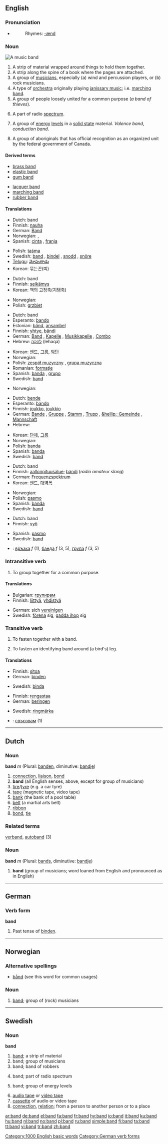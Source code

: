 {{see|Band}}
{{wikipedia}}
==English==

===Pronunciation===
*{{audio|en-us-band.ogg|Audio (US)}}
*:Rhymes: [[Rhymes:English:-ænd|-ænd]]

===Noun===
[[Image:Sin_Nada_060906a.jpg|thumb|right|A music band]]
{{en-noun}}

# A strip of material wrapped around things to hold them together.
# A strip along the spine of a book where the pages are attached.
# A group of [[musician]]s, especially (a) wind and percussion players, or (b) rock musicians.
# A type of [[orchestra]] originally playing [[janissary music]]; i.e. [[marching band]].
# A group of people loosely united for a common purpose (''a band of thieves'').
# {{physics}} A part of radio [[spectrum]].
# {{physics}} A group of [[energy]] [[level]]s in a [[solid state]] material. ''Valence band'', ''conduction band''.
# {{Canadian English}} A group of aboriginals that has official recognition as an organized unit by the federal government of Canada.

====Derived terms====
{{top2}}
*[[brass band]]
*[[elastic band]]
*[[gum band]]
{{mid2}}
*[[lacquer band]]
*[[marching band]]
*[[rubber band]]
{{bottom}}

====Translations====
{{trans-top|a strip of material wrapped around things to hold them together}}
*Dutch: band {{m}}
*Finnish: [[nauha]]
*German: [[Band]] {{n}}
*Norwegian: {{t-|no|band|n}}, {{t-|no|bånd|n}}
*Spanish: [[cinta]] {{f}}, [[franja]] {{f}}
{{trans-mid}}
*Polish: [[taśma]] {{f}}
*Swedish: [[band#Swedish|band]] {{n}}, [[bindel]] {{c}}, [[snodd]] {{c}}, [[snöre]] {{n}}
*[[Telugu]]: [[మోపుతాడు]]
*Korean: 묶는끈(띠)
{{trans-bottom}}

{{trans-top|a strip along the spine of a book where the pages are attached}}
*Dutch: band {{m}}
*Finnish: [[selkämys]]
*Korean: 책의 고정축(지탱축)
{{trans-mid}}
*Norwegian: {{t-|no|bind|n}}
*Polish: [[grzbiet]] {{m}}
{{trans-bottom}}

{{trans-top|a group of musicians}}
*Dutch: band {{m}}
*Esperanto: [[bando]]
*Estonian: [[bänd]], [[ansambel]]
*Finnish: [[yhtye]], [[bändi]]
*German: [[Band]] {{f}}, [[Kapelle]] {{f}}, [[Musikkapelle]] {{f}}, [[Combo]] {{f}}
*Hebrew: [[להקה]] (lehaqa) {{f}}
{{trans-mid}}
*Korean: [[밴드]], [[그룹]], [[악단]]
*Norwegian: {{t-|no|band|n}}
*Polish: [[zespół muzyczny]] {{m}}, [[grupa muzyczna]] {{f}}
*Romanian: [[formaţie]] {{f}}
*Spanish: [[banda]] {{f}}, [[grupo]] {{m}}
*Swedish: [[band#Swedish|band]] {{n}}
{{trans-bottom}}

{{trans-top|an orchestra originally playing janissary music}}
*Norwegian: {{t-|no|korps|n}}
{{trans-mid}}
{{trans-bottom}}

{{trans-top|a group of people loosely united for a common purpose}}
*Dutch: [[bende]]
*Esperanto: [[bando]]
*Finnish: [[joukko]], [[joukkio]]
*German: [[Bande]] {{f}}, [[Gruppe]] {{f}}, [[Stamm]] {{m}}, [[Trupp]] {{m}}, [[&hellip;-Gemeinde]] {{f}}, [[Mannschaft]] {{f}}
*Hebrew: {{he-translation|כנופיה|k'nûfyah}} {{f}}
{{trans-mid}}
*Korean: [[단체]], [[그룹]]
*Norwegian: {{t-|no|bande|m}}
*Polish: [[banda]] {{f}}
*Spanish: [[banda]] {{f}}
*Swedish: [[band#Swedish|band]] {{n}}
{{trans-bottom}}

{{trans-top|physics: a part of radio spectrum}}
*Dutch: band {{m}}
*Finnish: [[aallonpituusalue]]; [[bändi]] (''radio amateur slang'')
*German: [[Frequenzspektrum]] {{n}}
*Korean: [[밴드]], [[대역폭]]
{{trans-mid}}
*Norwegian: {{t-|no|bånd|n}}
*Polish: [[pasmo]] {{n}}
*Spanish: [[banda]] {{f}}
*Swedish: [[band#Swedish|band]] {{n}}
{{trans-bottom}}

{{trans-top|physics: a group of energy levels in a solid state material}}
*Dutch: band {{m}}
*Finnish: [[vyö]]
{{trans-mid}}
*Spanish: [[pasmo]] {{n}}
*Swedish: [[band#Swedish|band]] {{n}}
{{trans-bottom}}

{{checktrans}}
{{trans-top|translations to be checked}}
*{{ttbc|Bulgarian}}: [[връзка]] ''f'' (1), [[банда]] ''f'' (3, 5), [[група]] ''f'' (3, 5)
{{trans-mid}}
{{trans-bottom}}

===Intransitive verb===
{{rfc-trverb|Intransitive verb}}
{{en-verb}}

# To group together for a common purpose.

====Translations====
{{trans-top|to group together for a common purpose}}
*Bulgarian: [[групирам]]
*Finnish: [[liittyä]], [[yhdistyä]]
{{trans-mid}}
*German: sich [[vereinigen]]
*Swedish: [[förena]] sig, [[gadda ihop]] sig
{{trans-bottom}}

===Transitive verb===
{{en-verb}}

# To fasten together with a band.
# {{ornithology}} To fasten an identifying band around (a bird's) leg.

====Translations====
{{trans-top|to fasten together with a band}}
*Finnish: [[sitoa]]
*German: [[binden]]
{{trans-mid}}
*Swedish: [[binda]]
{{trans-bottom}}

{{trans-top|ornithology: to fasten an identifying band}}
*Finnish: [[rengastaa]]
*German: [[beringen]]
{{trans-mid}}
*Swedish: [[ringmärka]]
{{trans-bottom}}

{{checktrans}}
{{trans-top|translations to be checked}}
*{{ttbc|Bulgarian}}: [[свързвам]] (1)
{{trans-mid}}
{{trans-bottom}}

[[Category:1000 English basic words]]

----

==Dutch==

===Noun===
'''band''' ''m'' (Plural: [[banden]], diminutive: [[bandje]])

# [[connection]], [[liaison]], [[bond]]
# '''band'''  (all English senses, above, except for group of musicians)
# [[tire]]/[[tyre]] (e.g. a car tyre)
# [[tape]] (magnetic tape, video tape)
# [[bank]] (the bank of a pool table)
# [[belt]] (a martial arts belt)
# [[ribbon]]
# [[bond]], [[tie]]

===Related terms===
[[verband]], [[autoband]] (3)

===Noun===
'''band''' ''m'' (Plural: [[bands]], diminutive: [[bandje]])

# '''band''' (group of musicians; word loaned from English and pronounced as in English)

----

==German==

===Verb form===
'''band'''

# Past tense of [[binden]].

[[Category:German verb forms]]

----

==Norwegian==

===Alternative spellings===
*[[bånd]] (see this word for common usages)

===Noun===
{{no-noun-n1}}

# {{context|music|lang=no}} [[#English|band]]; group of (rock) musicians

----

==Swedish==

===Noun===
{{sv-noun-n-zero}}
'''band'''

# [[#English|band]]; a strip of material
# band; group of musicians
# band; band of robbers
# {{sv-physics}} band; part of radio spectrum
# {{sv-physics}} band; group of energy levels
# [[audio tape]] or [[video tape]]
# [[cassette]] of audio or video tape
# [[connection]], [[relation]]; from a person to another person or to a place

[[ar:band]]
[[de:band]]
[[el:band]]
[[fa:band]]
[[fr:band]]
[[hy:band]]
[[io:band]]
[[it:band]]
[[ku:band]]
[[hu:band]]
[[nl:band]]
[[no:band]]
[[pl:band]]
[[ru:band]]
[[simple:band]]
[[fi:band]]
[[ta:band]]
[[tt:band]]
[[vi:band]]
[[tr:band]]
[[zh:band]]